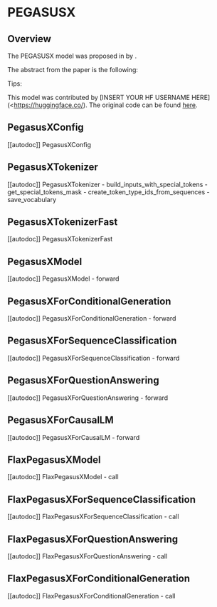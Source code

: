 <!--Copyright 2022 The HuggingFace Team. All rights reserved.

Licensed under the Apache License, Version 2.0 (the "License"); you may not use this file except in compliance with
the License. You may obtain a copy of the License at

http://www.apache.org/licenses/LICENSE-2.0

Unless required by applicable law or agreed to in writing, software distributed under the License is distributed on
an "AS IS" BASIS, WITHOUT WARRANTIES OR CONDITIONS OF ANY KIND, either express or implied. See the License for the
specific language governing permissions and limitations under the License.
-->

# PEGASUSX

## Overview

The PEGASUSX model was proposed in [<INSERT PAPER NAME HERE>](<INSERT PAPER LINK HERE>)  by <INSERT AUTHORS HERE>. <INSERT SHORT SUMMARY HERE>

The abstract from the paper is the following:

*<INSERT PAPER ABSTRACT HERE>*

Tips:

<INSERT TIPS ABOUT MODEL HERE>

This model was contributed by [INSERT YOUR HF USERNAME HERE](<https://huggingface.co/<INSERT YOUR HF USERNAME HERE>). The original code can be found [here](<INSERT LINK TO GITHUB REPO HERE>).

## PegasusXConfig

[[autodoc]] PegasusXConfig


## PegasusXTokenizer

[[autodoc]] PegasusXTokenizer
    - build_inputs_with_special_tokens
    - get_special_tokens_mask
    - create_token_type_ids_from_sequences
    - save_vocabulary


## PegasusXTokenizerFast

[[autodoc]] PegasusXTokenizerFast


## PegasusXModel

[[autodoc]] PegasusXModel
    - forward


## PegasusXForConditionalGeneration

[[autodoc]] PegasusXForConditionalGeneration
    - forward


## PegasusXForSequenceClassification

[[autodoc]] PegasusXForSequenceClassification
    - forward


## PegasusXForQuestionAnswering

[[autodoc]] PegasusXForQuestionAnswering
    - forward


## PegasusXForCausalLM

[[autodoc]] PegasusXForCausalLM
    - forward


## FlaxPegasusXModel

[[autodoc]] FlaxPegasusXModel
    - call


## FlaxPegasusXForSequenceClassification

[[autodoc]] FlaxPegasusXForSequenceClassification
    - call


## FlaxPegasusXForQuestionAnswering

[[autodoc]] FlaxPegasusXForQuestionAnswering
    - call


## FlaxPegasusXForConditionalGeneration

[[autodoc]] FlaxPegasusXForConditionalGeneration
    - call


